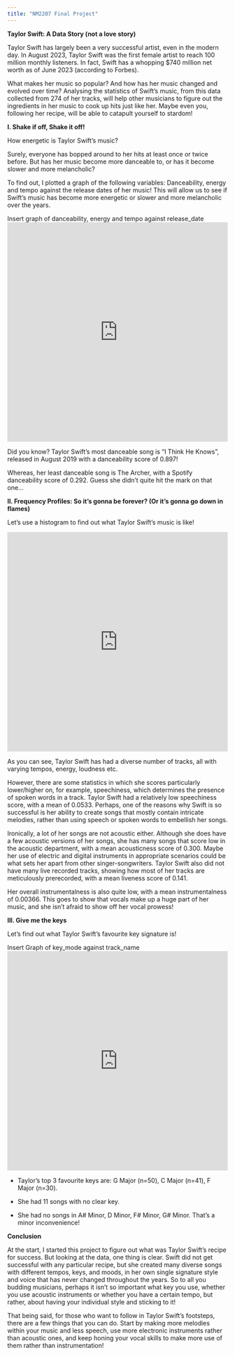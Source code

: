 ```yaml
---
title: "NM2207 Final Project"
---
```


**Taylor Swift: A Data Story (not a love story)**

Taylor Swift has largely been a very successful artist, even in the modern day. In August 2023, Taylor Swift was the first female artist to reach 100 million monthly listeners. In fact, Swift has a whopping \$740 million net worth as of June 2023 (according to Forbes).

What makes her music so popular? And how has her music changed and evolved over time? Analysing the statistics of Swift's music, from this data collected from 274 of her tracks, will help other musicians to figure out the ingredients in her music to cook up hits just like her. Maybe even you, following her recipe, will be able to catapult yourself to stardom!

**I. Shake if off, Shake it off!**

How energetic is Taylor Swift's music?

Surely, everyone has bopped around to her hits at least once or twice before. But has her music become more danceable to, or has it become slower and more melancholic?

To find out, I plotted a graph of the following variables: Danceability, energy and tempo against the release dates of her music! This will allow us to see if Swift's music has become more energetic or slower and more melancholic over the years.

Insert graph of danceability, energy and tempo against release_date <iframe height="500" width="100%" frameborder="no" src="https://jav521.shinyapps.io/TaylorSongs/"> </iframe>

Did you know? Taylor Swift's most danceable song is "I Think He Knows", released in August 2019 with a danceability score of 0.897!

Whereas, her least danceable song is The Archer, with a Spotify danceability score of 0.292. Guess she didn't quite hit the mark on that one...

**II. Frequency Profiles: So it's gonna be forever? (Or it's gonna go down in flames)**

Let's use a histogram to find out what Taylor Swift's music is like!

<iframe height="500" width="100%" frameborder="no" src="https://jav521.shinyapps.io/Hello_Taylor/">

</iframe>

As you can see, Taylor Swift has had a diverse number of tracks, all with varying tempos, energy, loudness etc.

However, there are some statistics in which she scores particularly lower/higher on, for example, speechiness, which determines the presence of spoken words in a track. Taylor Swift had a relatively low speechiness score, with a mean of 0.0533. Perhaps, one of the reasons why Swift is so successful is her ability to create songs that mostly contain intricate melodies, rather than using speech or spoken words to embellish her songs.

Ironically, a lot of her songs are not acoustic either. Although she does have a few acoustic versions of her songs, she has many songs that score low in the acoustic department, with a mean acousticness score of 0.300. Maybe her use of electric and digital instruments in appropriate scenarios could be what sets her apart from other singer-songwriters. Taylor Swift also did not have many live recorded tracks, showing how most of her tracks are meticulously prerecorded, with a mean liveness score of 0.141.

Her overall instrumentalness is also quite low, with a mean instrumentalness of 0.00366. This goes to show that vocals make up a huge part of her music, and she isn't afraid to show off her vocal prowess!

**III. Give me the keys**

Let's find out what Taylor Swift's favourite key signature is!

Insert Graph of key_mode against track_name <iframe height="500" width="100%" frameborder="no" src="https://jav521.shinyapps.io/Taylor_Key/"> </iframe>

-   Taylor's top 3 favourite keys are: G Major (n=50), C Major (n=41), F Major (n=30).

-   She had 11 songs with no clear key.

-   She had no songs in A# Minor, D Minor, F# Minor, G# Minor. That's a minor inconvenience!

**Conclusion**

At the start, I started this project to figure out what was Taylor Swift's recipe for success. But looking at the data, one thing is clear. Swift did not get successful with any particular recipe, but she created many diverse songs with different tempos, keys, and moods, in her own single signature style and voice that has never changed throughout the years. So to all you budding musicians, perhaps it isn't so important what key you use, whether you use acoustic instruments or whether you have a certain tempo, but rather, about having your individual style and sticking to it!

That being said, for those who want to follow in Taylor Swift's footsteps, there are a few things that you can do. Start by making more melodies within your music and less speech, use more electronic instruments rather than acoustic ones, and keep honing your vocal skills to make more use of them rather than instrumentation!
